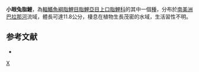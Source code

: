 {{Speciesbox 
| genus = Leporinus
| species = microphthalmus
| authority = [[Garavello|Garavello]], 1989
| status = NE
| status_system = IUCN3.1
}}
'''小眼兔脂鯉'''，為[[輻鰭魚綱|輻鰭魚綱]][[脂鯉目|脂鯉目]][[脂鯉亞目|脂鯉亞目]][[上口脂鯉科|上口脂鯉科]]的其中一個[[種|種]]，分布於[[南美洲|南美洲]][[巴拉那河|巴拉那河]]流域，體長可達11.8公分，棲息在植物生長茂密的水域，生活習性不明。

==参考文献==
{{refbegin}}
*{{FishBase_species|genus=Leporinus|species=microphthalmus|year=2013|month=9}}
{{refend}}
{{Taxonbar}}

[[Category:兔脂鯉屬|X]]